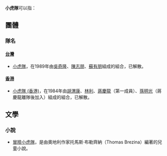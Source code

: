 {{Distinguish|老虎队}}
'''小虎隊'''可以指：

==團體==
===隊名===
====[[台灣|台灣]]====
*[[小虎隊|小虎隊]]，在1989年由[[吳奇隆|吳奇隆]]、[[陳志朋|陳志朋]]、[[蘇有朋|蘇有朋]]組成的組合，已解散。
====[[香港|香港]]====
*[[小虎隊_(香港)|小虎隊 (香港)]]，在1984年由[[胡渭康|胡渭康]]、[[林利|林利]]、[[蔣慶龍|蔣慶龍]]（第一成員）、[[孫明光|孫明光]]（蔣慶龍離隊後加入）組成的組合，已解散。

==文學==
===小說===
*[[冒險小虎隊|冒險小虎隊]]，是由奧地利作家托馬斯·布勒齊納（Thomas Brezina）編著的兒童小說。

{{disambig|X小|Cat=三字消歧义}}